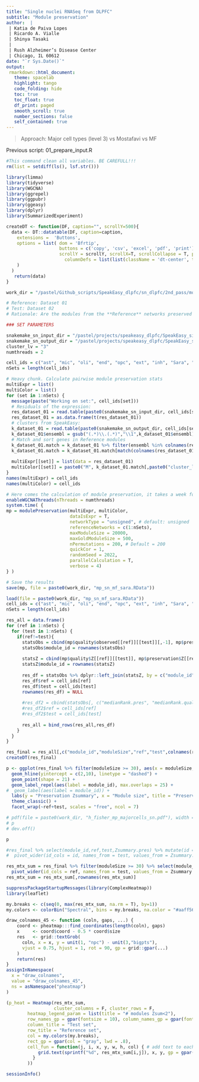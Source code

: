 ```yaml
---
title: "Single nuclei RNASeq from DLPFC"
subtitle: "Module preservation"
author:  |
 | Katia de Paiva Lopes 
 | Ricardo A. Vialle
 | Shinya Tasaki
 |
 | Rush Alzheimer’s Disease Center
 | Chicago, IL 60612
date: "`r Sys.Date()`"
output: 
 rmarkdown::html_document:
   theme: spacelab
   highlight: tango
   code_folding: hide
   toc: true
   toc_float: true
   df_print: paged
   smooth_scroll: true
   number_sections: false
   self_contained: true  
---
```


> Approach: Major cell types (level 3) vs Mostafavi vs MF 

Previous script: 01_prepare_input.R
```r
#This command clean all variables. BE CAREFULL!!! 
rm(list = setdiff(ls(), lsf.str()))
```

```r
library(limma)
library(tidyverse)
library(WGCNA)
library(ggrepel)
library(ggpubr)
library(ggeasy)
library(dplyr)
library(SummarizedExperiment)
```

```r
createDT <- function(DF, caption="", scrollY=500){
  data <- DT::datatable(DF, caption=caption,
    extensions =  'Buttons',
    options = list( dom = 'Bfrtip', 
                    buttons = c('copy', 'csv', 'excel', 'pdf', 'print'), 
                    scrollY = scrollY, scrollX=T, scrollCollapse = T, paging = F,  
                      columnDefs = list(list(className = 'dt-center', targets = "_all"))
    )
  ) 
   return(data)
}

work_dir = "/pastel/Github_scripts/SpeakEasy_dlpfc/sn_dlpfc/2nd_pass/module_preservation_sn/mp_major_celltypes_mostafavi_mf/" # to save the results 
```

```r
# Reference: Dataset 01 
# Test: Dataset 02
# Rationale: Are the modules from the **Reference** networks preserved in the **Test** data set?

### SET PARAMETERS

snakemake_sn_input_dir = "/pastel/projects/speakeasy_dlpfc/SpeakEasy_singlenuclei/2nd_pass/snakemake-sn/input/"
snakemake_sn_output_dir = "/pastel/projects/speakeasy_dlpfc/SpeakEasy_singlenuclei/2nd_pass/snakemake-sn/results/"
cluster_lv = "3"
numthreads = 2

cell_ids = c("ast", "mic", "oli", "end", "opc", "ext", "inh", "Sara", "bulk_MF")
nSets = length(cell_ids)
```

```r
# Heavy chunk. Calculate pairwise module preservation stats
multiExpr = list()
multiColor = list()
for (set in 1:nSets) {
  message(paste("Working on set:", cell_ids[set]))
  # Residuals of the expression: 
  res_dataset_01 = read.table(paste0(snakemake_sn_input_dir, cell_ids[set], ".txt"), header = T, check.names = F, stringsAsFactors = F)
  res_dataset_01 = as.data.frame(t(res_dataset_01))
  # clusters from SpeakEasy: 
  k_dataset_01 = read.table(paste0(snakemake_sn_output_dir, cell_ids[set], "/geneBycluster.txt"), header = T, stringsAsFactors = F) 
  k_dataset_01$ensembl = gsub("(.*)\\.(.*)","\\1",k_dataset_01$ensembl)
  # Match and sort genes in Reference modules 
  k_dataset_01.match = k_dataset_01 %>% filter(ensembl %in% colnames(res_dataset_01))
  k_dataset_01.match = k_dataset_01.match[match(colnames(res_dataset_01), k_dataset_01.match$ensembl),]
  
  multiExpr[[set]] = list(data = res_dataset_01)
  multiColor[[set]] = paste0("M", k_dataset_01.match[,paste0("cluster_lv",cluster_lv)])
}
names(multiExpr) = cell_ids
names(multiColor) = cell_ids

# Here comes the calculation of module preservation, it takes a week for the SN dataset 
enableWGCNAThreads(nThreads = numthreads)
system.time( {
mp = modulePreservation(multiExpr, multiColor, 
                        dataIsExpr = T,
                        networkType = "unsigned", # default: unsigned 
                        referenceNetworks = c(1:nSets), 
                        maxModuleSize = 20000,
                        maxGoldModuleSize = 500, 
                        nPermutations = 200, # Default = 200
                        quickCor = 1,
                        randomSeed = 2022,
                        parallelCalculation = T,
                        verbose = 4)
} )

# Save the results
save(mp, file = paste0(work_dir, "mp_sn_mf_sara.RData"))
```

```r
load(file = paste0(work_dir, "mp_sn_mf_sara.RData"))
cell_ids = c("ast", "mic", "oli", "end", "opc", "ext", "inh", "Sara", "bulk_MF")
nSets = length(cell_ids)

res_all = data.frame()
for (ref in 1:nSets) {
  for (test in 1:nSets) {
    if(ref!=test){
      statsObs = cbind(mp$quality$observed[[ref]][[test]][,-1], mp$preservation$observed[[ref]][[test]][,-1])
      statsObs$module_id = rownames(statsObs)
  
      statsZ = cbind(mp$quality$Z[[ref]][[test]], mp$preservation$Z[[ref]][[test]][,-1])
      statsZ$module_id = rownames(statsZ)
  
      res_df = statsObs %>% dplyr::left_join(statsZ, by = c("module_id"))
      res_df$ref = cell_ids[ref]
      res_df$test = cell_ids[test]
      rownames(res_df) = NULL
      
      #res_df2 = cbind(statsObs[, c("medianRank.pres", "medianRank.qual")], signif(statsZ[, c("Zsummary.pres", "Zsummary.qual")], 2))
      #res_df2$ref = cell_ids[ref]
      #res_df2$test = cell_ids[test]
      
      res_all = bind_rows(res_all,res_df)
    }
  }
}

res_final = res_all[,c("module_id","moduleSize","ref","test",colnames(res_all)[!colnames(res_all) %in% c("module_id","moduleSize","ref","test")])]
createDT(res_final)

```

```r
p <- ggplot(res_final %>% filter(moduleSize >= 30), aes(x = moduleSize, y = Zsummary.pres )) + 
  geom_hline(yintercept = c(2,10), linetype = "dashed") +
  geom_point(shape = 21) +
  geom_label_repel(aes(label = module_id), max.overlaps = 25) +
#  geom_label(aes(label = module_id)) +
  labs(y = "Preservation Zsummary", x = "Module size", title = "Preservation Zsummary") +
  theme_classic() +
  facet_wrap(~ref+test, scales = "free", ncol = 7)

# pdf(file = paste0(work_dir, "h_fisher_mp_majorcells_sn.pdf"), width = 30, height = 40)
# p
# dev.off()

p
```

```r
#res_final %>% select(module_id,ref,test,Zsummary.pres) %>% mutate(id = paste(ref,module_id,sep = "_")) %>%
#  pivot_wider(id_cols = id, names_from = test, values_from = Zsummary.pres)

res_mtx_sum = res_final %>% filter(moduleSize >= 30) %>% select(module_id,ref,test,Zsummary.pres) %>% mutate(id = paste(ref,module_id,sep = "_")) %>%
  pivot_wider(id_cols = ref, names_from = test, values_from = Zsummary.pres, values_fn = function(x) sum(x<2, na.rm = T)) %>% column_to_rownames("ref")
res_mtx_sum = res_mtx_sum[,rownames(res_mtx_sum)]

suppressPackageStartupMessages(library(ComplexHeatmap))
library(leaflet)

my.breaks <- c(seq(0, max(res_mtx_sum, na.rm = T), by=1))
my.colors <- colorBin("Spectral", bins = my.breaks, na.color = "#aaff56", reverse = T, pretty = T)

draw_colnames_45 <- function (coln, gaps, ...) {
    coord <- pheatmap:::find_coordinates(length(coln), gaps)
    x     <- coord$coord - 0.5 * coord$size
    res   <- grid::textGrob(
      coln, x = x, y = unit(1, "npc") - unit(3,"bigpts"),
      vjust = 0.75, hjust = 1, rot = 90, gp = grid::gpar(...)
    )
    return(res)
}
assignInNamespace(
  x = "draw_colnames",
  value = "draw_colnames_45",
  ns = asNamespace("pheatmap")
)

(p_heat = Heatmap(res_mtx_sum, 
                  cluster_columns = F, cluster_rows = F, 
        heatmap_legend_param = list(title = "# modules Zsum<2"),
        row_names_gp = gpar(fontsize = 10), column_names_gp = gpar(fontsize = 10),
        column_title = "Test set", 
        row_title = "Reference set",
        col = my.colors(my.breaks), 
        rect_gp = gpar(col = "gray", lwd = .8),
        cell_fun = function(j, i, x, y, w, h, col) { # add text to each grid
            grid.text(sprintf("%d", res_mtx_sum[i,j]), x, y, gp = gpar(fontsize = 8))
          }
        ))
```

```r
sessionInfo()
```

